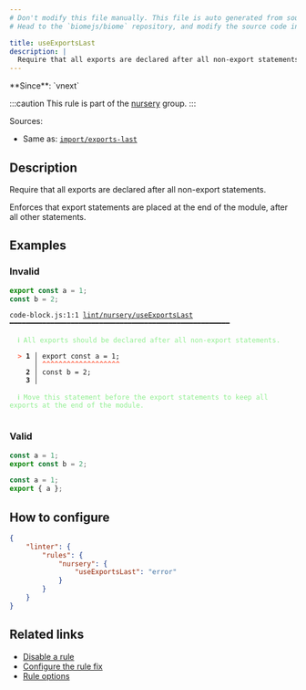 ```yaml
---
# Don't modify this file manually. This file is auto generated from source, and you will lose your changes next time the website is built.
# Head to the `biomejs/biome` repository, and modify the source code in there.

title: useExportsLast
description: |
  Require that all exports are declared after all non-export statements.
---
```


<Tabs>
<TabItem label="JavaScript (and super languages)" icon="seti:javascript">
**Since**: `vnext`

:::caution
This rule is part of the [nursery](/linter/rules/#nursery) group.
:::

Sources: 
- Same as: <a href="https://github.com/import-js/eslint-plugin-import/blob/main/docs/rules/exports-last.md" target="_blank"><code>import/exports-last</code></a>

## Description
Require that all exports are declared after all non-export statements.

Enforces that export statements are placed at the end of the module, after all other statements.

## Examples

### Invalid

```js
export const a = 1;
const b = 2;
```

<pre class="language-text"><code class="language-text">code-block.js:1:1 <a href="https://biomejs.dev/linter/rules/use-exports-last">lint/nursery/useExportsLast</a> ━━━━━━━━━━━━━━━━━━━━━━━━━━━━━━━━━━━━━━━━━━━━━━━━━━━━━━<br /><br />  <strong><span style="color: lightgreen;">ℹ</span></strong> <span style="color: lightgreen;">All exports should be declared after all non-export statements.</span><br />  <br />  <strong><span style="color: Tomato;">&gt;</span></strong> <strong>1 │ </strong>export const a = 1;<br />   <strong>   │ </strong><strong><span style="color: Tomato;">^</span></strong><strong><span style="color: Tomato;">^</span></strong><strong><span style="color: Tomato;">^</span></strong><strong><span style="color: Tomato;">^</span></strong><strong><span style="color: Tomato;">^</span></strong><strong><span style="color: Tomato;">^</span></strong><strong><span style="color: Tomato;">^</span></strong><strong><span style="color: Tomato;">^</span></strong><strong><span style="color: Tomato;">^</span></strong><strong><span style="color: Tomato;">^</span></strong><strong><span style="color: Tomato;">^</span></strong><strong><span style="color: Tomato;">^</span></strong><strong><span style="color: Tomato;">^</span></strong><strong><span style="color: Tomato;">^</span></strong><strong><span style="color: Tomato;">^</span></strong><strong><span style="color: Tomato;">^</span></strong><strong><span style="color: Tomato;">^</span></strong><strong><span style="color: Tomato;">^</span></strong><strong><span style="color: Tomato;">^</span></strong><br />    <strong>2 │ </strong>const b = 2;<br />    <strong>3 │ </strong><br />  <br />  <strong><span style="color: lightgreen;">ℹ</span></strong> <span style="color: lightgreen;">Move this statement before the export statements to keep all exports at the end of the module.</span><br />  <br /></code></pre>

### Valid

```js
const a = 1;
export const b = 2;
```

```js
const a = 1;
export { a };
```

## How to configure
```json title="biome.json"
{
	"linter": {
		"rules": {
			"nursery": {
				"useExportsLast": "error"
			}
		}
	}
}

```
## Related links

- [Disable a rule](/linter/#disable-a-lint-rule)
- [Configure the rule fix](/linter#configure-the-rule-fix)
- [Rule options](/linter/#rule-options)

</TabItem>
</Tabs>

